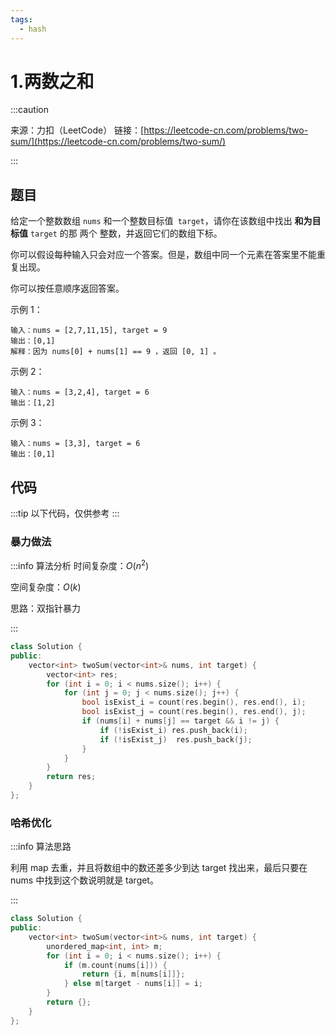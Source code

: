 ```yaml
---
tags:
  - hash
---
```

# 1.两数之和

:::caution

来源：力扣（LeetCode）
链接：[https://leetcode-cn.com/problems/two-sum/](https://leetcode-cn.com/problems/two-sum/)

:::

## 题目

给定一个整数数组 `nums` 和一个整数目标值` target`，请你在该数组中找出 **和为目标值** `target`  的那 两个 整数，并返回它们的数组下标。

你可以假设每种输入只会对应一个答案。但是，数组中同一个元素在答案里不能重复出现。

你可以按任意顺序返回答案。

示例 1：
```
输入：nums = [2,7,11,15], target = 9
输出：[0,1]
解释：因为 nums[0] + nums[1] == 9 ，返回 [0, 1] 。
```
示例 2：
```
输入：nums = [3,2,4], target = 6
输出：[1,2]
```
示例 3：
```
输入：nums = [3,3], target = 6
输出：[0,1]
```

## 代码

:::tip
以下代码，仅供参考
:::

### 暴力做法

:::info 算法分析
时间复杂度：$O(n^2)$

空间复杂度：$O(k)$

思路：双指针暴力

:::

```cpp
class Solution {
public:
    vector<int> twoSum(vector<int>& nums, int target) {
        vector<int> res;
        for (int i = 0; i < nums.size(); i++) {
            for (int j = 0; j < nums.size(); j++) {
                bool isExist_i = count(res.begin(), res.end(), i);
                bool isExist_j = count(res.begin(), res.end(), j);
                if (nums[i] + nums[j] == target && i != j) {
                    if (!isExist_i) res.push_back(i);
                    if (!isExist_j)  res.push_back(j);
                }
            }
        }
        return res;
    }
};
```

### 哈希优化
:::info 算法思路

利用 map 去重，并且将数组中的数还差多少到达 target 找出来，最后只要在 nums 中找到这个数说明就是 target。

:::

```cpp
class Solution {
public:
    vector<int> twoSum(vector<int>& nums, int target) {
        unordered_map<int, int> m;
        for (int i = 0; i < nums.size(); i++) {
            if (m.count(nums[i])) {
                return {i, m[nums[i]]};
            } else m[target - nums[i]] = i;
        }
        return {};
    }
};
```

